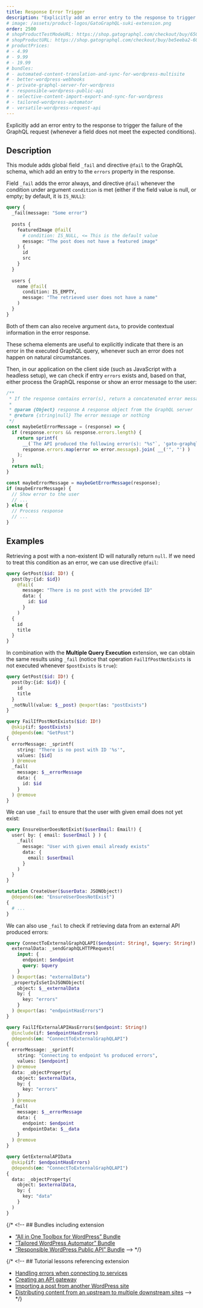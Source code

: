 ```yaml
---
title: Response Error Trigger
description: "Explicitly add an error entry to the response to trigger the failure of the GraphQL request (whenever a field does not meet the expected conditions)."
# image: /assets/product-logos/GatoGraphQL-suki-extension.png
order: 2500
# shopProductTestModeURL: https://shop.gatographql.com/checkout/buy/65056485-6c39-46dd-8708-b195c1661cbd
# shopProductURL: https://shop.gatographql.com/checkout/buy/be5eeba2-60c9-4b64-8c7b-7a4d349c09c5
# productPrices:
# - 4.99
# - 9.99
# - 19.99
# bundles:
# - automated-content-translation-and-sync-for-wordpress-multisite
# - better-wordpress-webhooks
# - private-graphql-server-for-wordpress
# - responsible-wordpress-public-api
# - selective-content-import-export-and-sync-for-wordpress
# - tailored-wordpress-automator
# - versatile-wordpress-request-api
---
```


Explicitly add an error entry to the response to trigger the failure of the GraphQL request (whenever a field does not meet the expected conditions).

## Description

This module adds global field `_fail` and directive `@fail` to the GraphQL schema, which add an entry to the `errors` property in the response.

Field `_fail` adds the error always, and directive `@fail` whenever the condition under argument `condition` is met (either if the field value is null, or empty; by default, it is `IS_NULL`):

```graphql
query {
  _fail(message: "Some error")
  
  posts {
    featuredImage @fail(
      # condition: IS_NULL, <= This is the default value
      message: "The post does not have a featured image"
    ) {
      id
      src
    }
  }
  
  users {
    name @fail(
      condition: IS_EMPTY,
      message: "The retrieved user does not have a name"
    )
  }
}
```

Both of them can also receive argument `data`, to provide contextual information in the error response.

These schema elements are useful to explicitly indicate that there is an error in the executed GraphQL query, whenever such an error does not happen on natural circumstances.

Then, in our application on the client side (such as JavaScript with a headless setup), we can check if entry `errors` exists and, based on that, either process the GraphQL response or show an error message to the user:

```js
/**
 * If the response contains error(s), return a concatenated error message
 *
 * @param {Object} response A response object from the GraphQL server
 * @return {string|null} The error message or nothing
 */
const maybeGetErrorMessage = (response) => {
  if (response.errors && response.errors.length) {
    return sprintf(
      __(`The API produced the following error(s): "%s"`, 'gato-graphql'),
      response.errors.map(error => error.message).join( __('", "') )
    );
  }
  return null;
}

const maybeErrorMessage = maybeGetErrorMessage(response);
if (maybeErrorMessage) {
  // Show error to the user
  // ...
} else {
  // Process response
  // ...
}
```

## Examples

Retrieving a post with a non-existent ID will naturally return `null`. If we need to treat this condition as an error, we can use directive `@fail`:

```graphql
query GetPost($id: ID!) {
  post(by:{id: $id})
    @fail(
      message: "There is no post with the provided ID"
      data: {
        id: $id
      }
    )
  {
    id
    title
  }
}
```

In combination with the **Multiple Query Execution** extension, we can obtain the same results using `_fail` (notice that operation `FailIfPostNotExists` is not executed whenever `$postExists` is `true`):

```graphql
query GetPost($id: ID!) {
  post(by:{id: $id}) {
    id
    title
  }
  _notNull(value: $__post) @export(as: "postExists")
}

query FailIfPostNotExists($id: ID!)
  @skip(if: $postExists)
  @depends(on: "GetPost")
{
  errorMessage: _sprintf(
    string: "There is no post with ID '%s'",
    values: [$id]
  ) @remove
  _fail(
    message: $__errorMessage
    data: {
      id: $id
    }
  ) @remove
}
```

We can use `_fail` to ensure that the user with given email does not yet exist:

```graphql
query EnsureUserDoesNotExist($userEmail: Email!) {
  user( by: { email: $userEmail } ) {
    _fail(
      message: "User with given email already exists"
      data: {
        email: $userEmail
      }
    )
  }
}

mutation CreateUser($userData: JSONObject!)
  @depends(on: "EnsureUserDoesNotExist")
{
  # ...
}
```

We can also use `_fail` to check if retrieving data from an external API produced errors:

```graphql
query ConnectToExternalGraphQLAPI($endpoint: String!, $query: String!) {
  externalData: _sendGraphQLHTTPRequest(
    input: {
      endpoint: $endpoint
      query: $query
    }
  ) @export(as: "externalData")
  _propertyIsSetInJSONObject(
    object: $__externalData
    by: {
      key: "errors"
    }
  ) @export(as: "endpointHasErrors")
}

query FailIfExternalAPIHasErrors($endpoint: String!)
  @include(if: $endpointHasErrors)
  @depends(on: "ConnectToExternalGraphQLAPI")
{
  errorMessage: _sprintf(
    string: "Connecting to endpoint %s produced errors",
    values: [$endpoint]
  ) @remove
  data: _objectProperty(
    object: $externalData,
    by: {
      key: "errors"
    }
  ) @remove
  _fail(
    message: $__errorMessage
    data: {
      endpoint: $endpoint
      endpointData: $__data
    }
  ) @remove
}

query GetExternalAPIData
  @skip(if: $endpointHasErrors)
  @depends(on: "ConnectToExternalGraphQLAPI")
{
  data: _objectProperty(
    object: $externalData,
    by: {
      key: "data"
    }
  )
}
```

{/* <!-- ## Bundles including extension

- [“All in One Toolbox for WordPress” Bundle](../../bundles/all-in-one-toolbox-for-wordpress)
- [“Tailored WordPress Automator” Bundle](../../bundles/tailored-wordpress-automator)
- [“Responsible WordPress Public API” Bundle](../../bundles/responsible-wordpress-public-api) --> */}

{/* <!-- ## Tutorial lessons referencing extension

- [Handling errors when connecting to services](../../tutorial/handling-errors-when-connecting-to-services)
- [Creating an API gateway](../../tutorial/creating-an-api-gateway)
- [Importing a post from another WordPress site](../../tutorial/importing-a-post-from-another-wordpress-site)
- [Distributing content from an upstream to multiple downstream sites](../../tutorial/distributing-content-from-an-upstream-to-multiple-downstream-sites) --> */}
